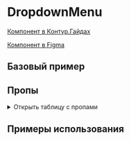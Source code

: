 
<Meta of={DropdownMenuStories} />

# DropdownMenu

[Компонент в Контур.Гайдах](https://guides.kontur.ru/components/actions/menu-button/)

[Компонент в Figma](https://www.figma.com/design/87ScqxPzJpF9DcVBNYWOjM/%E2%9A%A1-Kontur-UI?node-id=200-2498&t=I8Bp7OCi6jgkyIbR-0)

<Description />

## Базовый пример

<Primary />

## Пропы

<details>
  <summary>Открыть таблицу с пропами</summary>
  <ArgTypes />
</details>

## Примеры использования

<Stories title="" includePrimary={false} />

